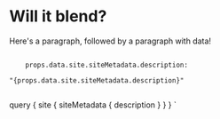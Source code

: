 
# Will it blend?

Here's a paragraph, followed by a paragraph with data!

<div>
  <code>
    props.data.site.siteMetadata.description:
    <br />"{props.data.site.siteMetadata.description}"
  </code>
</div>

  query {
    site {
      siteMetadata {
        description
      }
    }
  }
`
